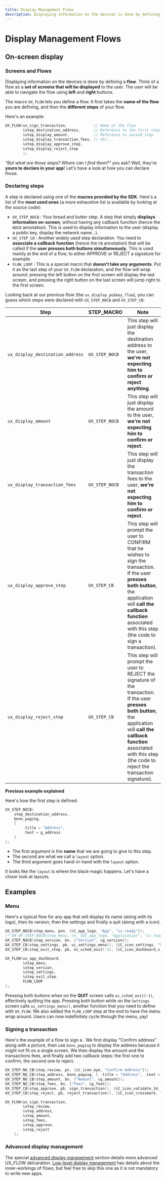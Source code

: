 ```yaml
---
title: Display Management Flows
description: Displaying information on the devices is done by defining a flow. Think of a flow as a set of screens that will be displayed to the user.
---
```


# Display Management Flows

## On-screen display

### Screens and Flows

Displaying information on the devices is done by defining a **flow**. Think of a flow as a **set of screens that will be displayed** to the user. The user will be able to navigate the flow using **left** and **right** buttons.

The macro `UX_FLOW` lets you define a flow. It first takes the **name of the flow** you are defining, and then the **different steps** of your flow.

Here's an example:

``` c copy
UX_FLOW(ux_sign_transaction,            // Name of the flow
        &step_destination_address,      // Reference to the first step
        &step_display_amount,           // Reference to second step
        &step_display_transaction_fees, // etc...
        &step_display_approve_step,
        &step_display_reject_step
        );
```

<i>"But what are those steps? Where can I find them?"</i> you ask? Well, they're **yours to declare in your app**! Let's have a look at how you can declare those.

### Declaring steps

A step is declared using one of the **macros provided by the SDK**. Here's a list of the **most used ones** (a more exhaustive list is available by looking at the <Glossary word="SDK"></Glossary> source code):

-   `UX_STEP_NOCB` : Your bread and butter step. A step that simply **displays information on-screen**, without having any callback function (hence the `NOCB` annotation). This is used to display information to the user (display a public key, display the network name...).
-   `UX_STEP_CB` : Another widely used step declaration. You need to **associate a callback function** (hence the `CB` annotation) that will be called if the **user presses both buttons simultaneously**. This is used mainly at the end of a flow, to either APPROVE or REJECT a signature for example.
-   `FLOW_LOOP` : This is a special macro that **doesn't take any arguments**. Put it as the last step of your `UX_FLOW` declaration, and the flow will wrap around: pressing the left button on the first screen will display the last screen, and pressing the right button on the last screen will jump right to the first screen.

Looking back at our previous flow (the `ux_display_pubkey_flow`), you
can guess which steps were declared with `UX_STEP_NOCB` and
`UX_STEP_CB`:

| Step                             | STEP\_MACRO    | Note                   |
|----------------------------------|----------------|------------------------|
| `ux_display_destination_address` | `UX_STEP_NOCB` | This step will just display the destination address to the user, **we're not expecting him to confirm or reject anything**.                                                                                                                   |
| `ux_display_amount`              | `UX_STEP_NOCB` | This step will just display the amount to the user, **we're not expecting him to confirm or reject**.                                                                                                                                         |
| `ux_display_transaction_fees`    | `UX_STEP_NOCB` | This step will just display the transaction fees to the user, **we're not expecting him to confirm or reject**.                                                                                                                               |
| `ux_display_approve_step`        | `UX_STEP_CB`   | This step will prompt the user to CONFIRM that he wishes to sign the transaction. If the user **presses both button**, the application will **call the callback function** associated with this step (the code to sign a transaction).       |
| `ux_display_reject_step`         | `UX_STEP_CB`   | This step will prompt the user to REJECT the signature of the transaction. If the user **presses both button**, the application will **call the callback function** associated with this step (the code to reject the transaction signature). |

**Previous example explained**

Here's how the first step is defined:

``` c copy
UX_STEP_NOCB(
    step_destination_address,
    bnnn_paging,
    {
        .title = "Address",
        .text = g_address
    }
);
```

-   The first argument is the **name** that we are going to give to this step.
-   The second are what we call a `layout` option.
-   The third argument goes hand-in-hand with the `layout` option.

It looks like the `layout` is where the black-magic happens. Let's have a closer look at layouts.


## Examples

### Menu

Here's a typical flow for any app that will display its name (along with its logo), then its version, then the settings and finally a quit (along with a icon).

``` c copy
UX_STEP_NOCB(step_menu, pnn, {&C_app_logo, "App", "is ready"});
/* OR UX_STEP_NOCB(step_menu, nn, {&C_app_logo, "Application", "is ready"}); */
UX_STEP_NOCB(step_version, bn, {"Version", &g_version});
UX_STEP_CB(step_settings, pb, ui_settings_menu(), {&C_icon_settings, "Settings"})
UX_STEP_CB(step_exit_step, pb, os_sched_exit(-1), {&C_icon_dashboard_x, "Quit"});

UX_FLOW(ux_app_dashboard,
        &step_menu,
        &step_version,
        &step_settings,
        &step_exit_step,
        FLOW_LOOP
);
```

Pressing both buttons when on the **QUIT** screen calls `os_sched_exit(-1)`, effectively quitting the app. Pressing both button while on the `Settings` screen calls `ui_settings_menu()`, another function that you need to define with `UX_FLOW`. We also added the `FLOW_LOOP` step at the end to have the menu wrap around. Users can now indefinitely cycle through the menu, yay!

### Signing a transaction

Here's the example of a flow to sign a <Glossary word="transaction"></Glossary>. We first display "Confirm address" along with a picture, then use `bnnn_paging` to display the address because it might not fit on a single screen. We then display the amount and the transactions fees, and finally add two callback steps: the first one to confirm, the second one to reject.

``` c copy
UX_STEP_NO_CB(step_review, pn, {&C_icon_eye, "Confirm Address"});
UX_STEP_NO_CB(step_address, bnnn_paging, { .title = "Address", .text = &g_destination_address});
UX_STEP_NO_CB(step_amount, bn, {"Amount", &g_amount});
UX_STEP_NO_CB(step_fees, bn, {"Fees", &g_fees});
UX_STEP_CB(step_approve, pb, sign_transaction(), {&C_icon_validate_14, "Approve"});
UX_STEP_CB(step_reject, pb, reject_transaction(), {&C_icon_crossmark, "Reject"});

UX_FLOW(ux_sign_transaction,
        &step_review,
        &step_address,
        &step_amount,
        &step_fees,
        &step_approve,
        &step_reject
    );
```

### Advanced display management

The special [advanced display management](./advanced) section details more advanced UX\_FLOW delcaration. [Low-level display management](../nano/low-level-display-management) has details about the inner-workings of flows, but feel free to skip this one as it is not mandatory to write new apps.
